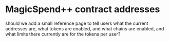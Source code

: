 # MagicSpend++ contract addresses

should we add a small reference page to tell users what the current addresses are, what tokens are enabled, and what chains are enabled, and what limits there currently are for the tokens per user?